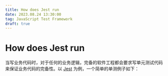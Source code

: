 ```yaml
---
title: How does Jest run
date: 2023.08.24 13:30:00
tag: JavaScript Test Framework
draft: true
---
```


# How does Jest run

当写业务代码时，对于任何的业务逻辑，完备的软件工程都会要求写单元测试代码来保证业务代码的完备性。以 [Jest](https://jestjs.io) 为例，一个简单的单测例子如下：

